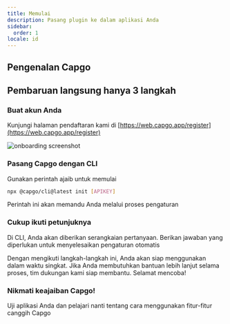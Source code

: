 ```yaml
---
title: Memulai
description: Pasang plugin ke dalam aplikasi Anda
sidebar:
  order: 1
locale: id
---
```



## Pengenalan Capgo
<YouTube id="NzXXKoyhTIo" title="Capgo in 15 min" />

## Pembaruan langsung hanya 3 langkah

### Buat akun Anda

Kunjungi halaman pendaftaran kami di [https://web.capgo.app/register](https://web.capgo.app/register)

![onboarding screenshot](/onboard.webp "onboarding screenshot")

### Pasang Capgo dengan CLI

Gunakan perintah ajaib untuk memulai

```bash
npx @capgo/cli@latest init [APIKEY]
```

Perintah ini akan memandu Anda melalui proses pengaturan

### Cukup ikuti petunjuknya

Di CLI, Anda akan diberikan serangkaian pertanyaan. Berikan jawaban yang diperlukan untuk menyelesaikan pengaturan otomatis

<Aside type="tip">
  Dengan mengikuti langkah-langkah ini, Anda akan siap menggunakan dalam waktu singkat. Jika Anda membutuhkan bantuan lebih lanjut selama proses, tim dukungan kami siap membantu. Selamat mencoba!
</Aside>

### Nikmati keajaiban Capgo!

Uji aplikasi Anda dan pelajari nanti tentang cara menggunakan fitur-fitur canggih Capgo